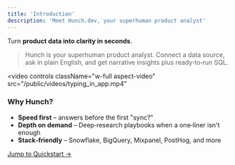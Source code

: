 ```yaml
---
title: 'Introduction'
description: 'Meet Hunch.dev, your superhuman product analyst'
---
```


Turn **product data into clarity in seconds**.

> Hunch is your superhuman product analyst. Connect a data source, ask in plain English, and get narrative insights plus ready‑to‑run SQL.

<video
  controls
  className="w-full aspect-video"
  src="/public/videos/typing_in_app.mp4"
></video>

### Why Hunch?

- **Speed first** – answers before the first "sync?"
- **Depth on demand** – Deep‑research playbooks when a one‑liner isn't enough
- **Stack‑friendly** – Snowflake, BigQuery, Mixpanel, PostHog, and more

[Jump to Quickstart →](/pages/quickstart)
